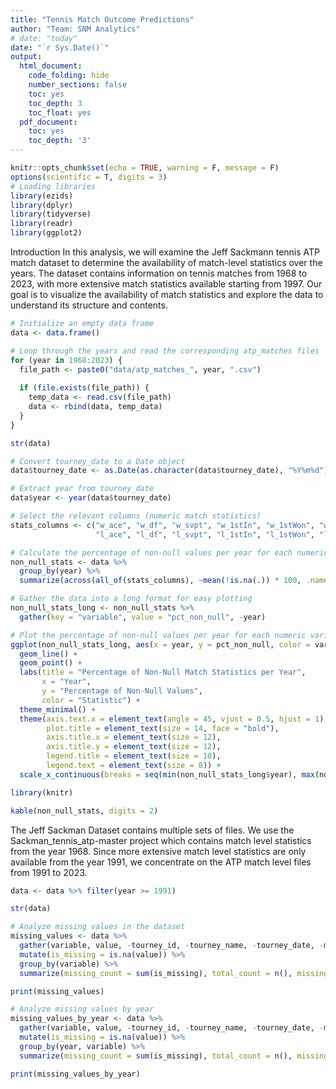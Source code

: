```yaml
---
title: "Tennis Match Outcome Predictions"
author: "Team: SNM Analytics"
# date: "today"
date: "`r Sys.Date()`"
output:
  html_document:
    code_folding: hide
    number_sections: false
    toc: yes
    toc_depth: 3
    toc_float: yes
  pdf_document:
    toc: yes
    toc_depth: '3'
---
```




```r
knitr::opts_chunk$set(echo = TRUE, warning = F, message = F)
options(scientific = T, digits = 3)
# Loading libraries
library(ezids)
library(dplyr)
library(tidyverse)
library(readr)
library(ggplot2)
```

Introduction
In this analysis, we will examine the Jeff Sackmann tennis ATP match dataset to determine the availability of match-level statistics over the years. The dataset contains information on tennis matches from 1968 to 2023, with more extensive match statistics available starting from 1997. Our goal is to visualize the availability of match statistics and explore the data to understand its structure and contents.

```r
# Initialize an empty data frame
data <- data.frame()

# Loop through the years and read the corresponding atp_matches files
for (year in 1968:2023) {
  file_path <- paste0("data/atp_matches_", year, ".csv")
  
  if (file.exists(file_path)) {
    temp_data <- read.csv(file_path)
    data <- rbind(data, temp_data)
  }
}
```

```r
str(data)
```
```r
# Convert tourney_date to a Date object
data$tourney_date <- as.Date(as.character(data$tourney_date), "%Y%m%d")

# Extract year from tourney_date
data$year <- year(data$tourney_date)
```


```r
# Select the relevant columns (numeric match statistics)
stats_columns <- c("w_ace", "w_df", "w_svpt", "w_1stIn", "w_1stWon", "w_2ndWon", "w_SvGms", "w_bpSaved", "w_bpFaced",
                   "l_ace", "l_df", "l_svpt", "l_1stIn", "l_1stWon", "l_2ndWon", "l_SvGms", "l_bpSaved", "l_bpFaced")

```

```r
# Calculate the percentage of non-null values per year for each numeric variable
non_null_stats <- data %>%
  group_by(year) %>%
  summarize(across(all_of(stats_columns), ~mean(!is.na(.)) * 100, .names = "pct_non_null_{col}"))
```

```r
# Gather the data into a long format for easy plotting
non_null_stats_long <- non_null_stats %>%
  gather(key = "variable", value = "pct_non_null", -year)
```

```r
# Plot the percentage of non-null values per year for each numeric variable
ggplot(non_null_stats_long, aes(x = year, y = pct_non_null, color = variable)) +
  geom_line() +
  geom_point() +
  labs(title = "Percentage of Non-Null Match Statistics per Year",
       x = "Year",
       y = "Percentage of Non-Null Values",
       color = "Statistic") +
  theme_minimal() +
  theme(axis.text.x = element_text(angle = 45, vjust = 0.5, hjust = 1),
        plot.title = element_text(size = 14, face = "bold"),
        axis.title.x = element_text(size = 12),
        axis.title.y = element_text(size = 12),
        legend.title = element_text(size = 10),
        legend.text = element_text(size = 8)) +
  scale_x_continuous(breaks = seq(min(non_null_stats_long$year), max(non_null_stats_long$year), by = 5))


```


```r
library(knitr)

kable(non_null_stats, digits = 2)

```

The Jeff Sackman Dataset contains multiple sets of files. We use the Sackman_tennis_atp-master project which contains match level
statistics from the year 1968. Since more extensive match level statistics are only available from the year 1991, we concentrate on the ATP match level files from 1991 to 2023.

```r
data <- data %>% filter(year >= 1991)
```


```r
str(data)
```

```r
# Analyze missing values in the dataset
missing_values <- data %>%
  gather(variable, value, -tourney_id, -tourney_name, -tourney_date, -match_num, -winner_id, -loser_id) %>%
  mutate(is_missing = is.na(value)) %>%
  group_by(variable) %>%
  summarize(missing_count = sum(is_missing), total_count = n(), missing_percentage = missing_count / total_count * 100)

print(missing_values)
```

```r
# Analyze missing values by year
missing_values_by_year <- data %>%
  gather(variable, value, -tourney_id, -tourney_name, -tourney_date, -match_num, -winner_id, -loser_id, -year) %>%
  mutate(is_missing = is.na(value)) %>%
  group_by(year, variable) %>%
  summarize(missing_count = sum(is_missing), total_count = n(), missing_percentage = missing_count / total_count * 100) 

print(missing_values_by_year)
```